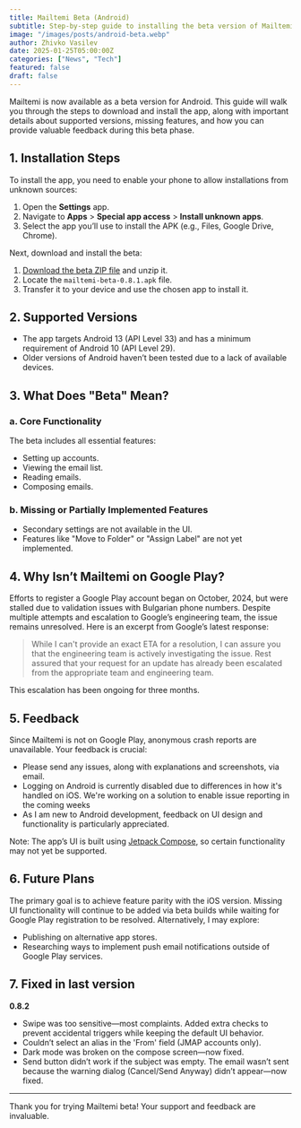 ```yaml
---
title: Mailtemi Beta (Android)
subtitle: Step-by-step guide to installing the beta version of Mailtemi on Android, along with supported versions, feedback, and future plans.
image: "/images/posts/android-beta.webp"
author: Zhivko Vasilev
date: 2025-01-25T05:00:00Z
categories: ["News", "Tech"]
featured: false
draft: false
---
```


Mailtemi is now available as a beta version for Android. This guide will walk you through the steps to download and install the app, along with important details about supported versions, missing features, and how you can provide valuable feedback during this beta phase.

## 1. Installation Steps

To install the app, you need to enable your phone to allow installations from unknown sources:

1. Open the **Settings** app.
2. Navigate to **Apps** > **Special app access** > **Install unknown apps**.
3. Select the app you’ll use to install the APK (e.g., Files, Google Drive, Chrome).

Next, download and install the beta:

1. [Download the beta ZIP file](https://user.fm/files/v2-afd69073eabc992d8319618ca4c2b53d/mailtemi-beta-0.8.2.apk) and unzip it.
2. Locate the `mailtemi-beta-0.8.1.apk` file.
3. Transfer it to your device and use the chosen app to install it.

## 2. Supported Versions

- The app targets Android 13 (API Level 33) and has a minimum requirement of Android 10 (API Level 29).
- Older versions of Android haven’t been tested due to a lack of available devices.

## 3. What Does "Beta" Mean?

### a. Core Functionality
The beta includes all essential features:
- Setting up accounts.
- Viewing the email list.
- Reading emails.
- Composing emails.

### b. Missing or Partially Implemented Features
- Secondary settings are not available in the UI.
- Features like "Move to Folder" or "Assign Label" are not yet implemented.

## 4. Why Isn’t Mailtemi on Google Play?

Efforts to register a Google Play account began on October, 2024, but were stalled due to validation issues with Bulgarian phone numbers. Despite multiple attempts and escalation to Google’s engineering team, the issue remains unresolved. Here is an excerpt from Google’s latest response:

> While I can't provide an exact ETA for a resolution, I can assure you that the engineering team is actively investigating the issue. Rest assured that your request for an update has already been escalated from the appropriate team and engineering team.

This escalation has been ongoing for three months.

## 5. Feedback

Since Mailtemi is not on Google Play, anonymous crash reports are unavailable. Your feedback is crucial:

- Please send any issues, along with explanations and screenshots, via email.
- Logging on Android is currently disabled due to differences in how it's handled on iOS. We're working on a solution to enable issue reporting in the coming weeks
- As I am new to Android development, feedback on UI design and functionality is particularly appreciated.

Note: The app’s UI is built using [Jetpack Compose](https://developer.android.com/compose), so certain functionality may not yet be supported.

## 6. Future Plans

The primary goal is to achieve feature parity with the iOS version. Missing UI functionality will continue to be added via beta builds while waiting for Google Play registration to be resolved. Alternatively, I may explore:

- Publishing on alternative app stores.
- Researching ways to implement push email notifications outside of Google Play services.


## 7. Fixed in last version 


**0.8.2**  

- Swipe was too sensitive—most complaints. Added extra checks to prevent accidental triggers while keeping the default UI behavior.  
- Couldn’t select an alias in the 'From' field (JMAP accounts only).  
- Dark mode was broken on the compose screen—now fixed.  
- Send button didn’t work if the subject was empty. The email wasn’t sent because the warning dialog (Cancel/Send Anyway) didn’t appear—now fixed.  


---

Thank you for trying Mailtemi beta! Your support and feedback are invaluable.
   
